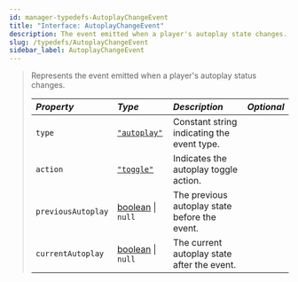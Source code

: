 ```yaml
---
id: manager-typedefs-AutoplayChangeEvent
title: "Interface: AutoplayChangeEvent"
description: The event emitted when a player's autoplay state changes.
slug: /typedefs/AutoplayChangeEvent
sidebar_label: AutoplayChangeEvent
---
```


> Represents the event emitted when a player's autoplay status changes.
> 
> | <i className="fa-solid fa-hashtag"/> Property | <i className="fa-solid fa-font"/> Type                                                                                           | <i className="fa-solid fa-list"/> Description                              | <i className="fa-solid fa-flask"/> Optional |
> |:--------------------------------------------- |:----------------------------------------------------------------------------------------------------------------------------------|:-----------------------------------------------------------------------------|:-------------------------------------------:|
> | `type`                                        | [`"autoplay"`](https://developer.mozilla.org/en-US/docs/Web/JavaScript/Reference/Global_Objects/String)                           | Constant string indicating the event type.    | <i className="fa-solid fa-xmark"/>          |
> | `action`                                      | [`"toggle"`](https://developer.mozilla.org/en-US/docs/Web/JavaScript/Reference/Global_Objects/String)                             | Indicates the autoplay toggle action.         | <i className="fa-solid fa-xmark"/>          |
> | `previousAutoplay`                            | [boolean](https://developer.mozilla.org/en-US/docs/Web/JavaScript/Reference/Global_Objects/Boolean) &#124; `null`                | The previous autoplay state before the event. | <i className="fa-solid fa-check"/>          |
> | `currentAutoplay`                             | [boolean](https://developer.mozilla.org/en-US/docs/Web/JavaScript/Reference/Global_Objects/Boolean) &#124; `null`                | The current autoplay state after the event.   | <i className="fa-solid fa-check"/>          |

